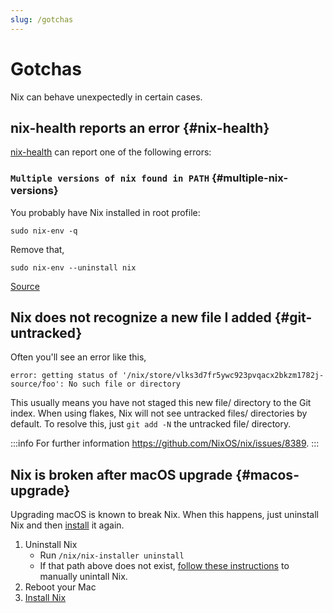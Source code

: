 ```yaml
---
slug: /gotchas
---
```


# Gotchas

Nix can behave unexpectedly in certain cases.

## nix-health reports an error {#nix-health}

[nix-health] can report one of the following errors:

[nix-health]: https://github.com/srid/nix-health

### `Multiple versions of nix found in PATH` {#multiple-nix-versions}

You probably have Nix installed in root profile:

```
sudo nix-env -q
```

Remove that,

```
sudo nix-env --uninstall nix
```

[Source](https://discourse.nixos.org/t/fail-multiple-versions-of-nix-found-in-path/19890/4?u=srid)

## Nix does not recognize a new file I added {#git-untracked}

Often you'll see an error like this,

```
error: getting status of '/nix/store/vlks3d7fr5ywc923pvqacx2bkzm1782j-source/foo': No such file or directory
```

This usually means you have not staged this new file/ directory to the Git
index. When using flakes, Nix will not see untracked files/ directories by default. To resolve this, just `git add -N` the untracked file/ directory.

:::info For further information
https://github.com/NixOS/nix/issues/8389. 
:::

## Nix is broken after macOS upgrade {#macos-upgrade}

Upgrading macOS is known to break Nix. When this happens, just uninstall Nix and then [install](/install) it again.

1. Uninstall Nix
    - Run `/nix/nix-installer uninstall`
    - If that path above does not exist, [follow these instructions](https://iohk.zendesk.com/hc/en-us/articles/4415830650265-Uninstall-nix-on-MacOS) to manually unintall Nix.
1. Reboot your Mac
1. [Install Nix](/install)
